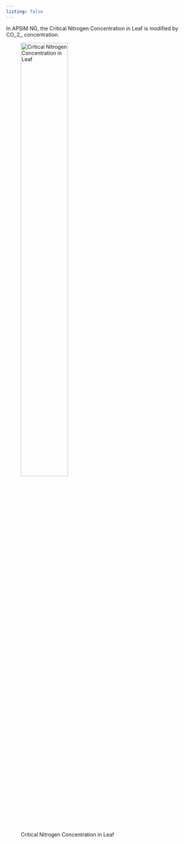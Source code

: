 ```yaml
---
listing: false
---
```



In APSIM NG, the Critical Nitrogen Concentration in Leaf is modified by CO,,2,, concentration. 


![Critical Nitrogen Concentration in Leaf](/docs/Models/Traits/CO2/20241029155242.png){ width=55% align=center }


